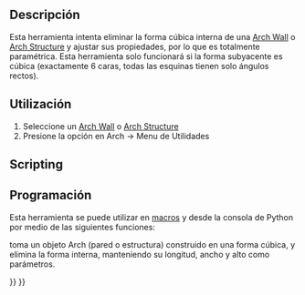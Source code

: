 <languages/>

<div class="mw-translate-fuzzy">
{{docnav/es|[[Arch_SelectNonSolidMeshes|Select non-solid meshes]]|[[Arch_CloseHoles|Close Holes]]|[[Arch_Workbench|Arch]]|IconL=Arch_SelectNonSolidMeshes.png |IconC=Workbench_Arch.svg |IconR=Arch_CloseHoles.svg}}
</div>

{{VeryImportantMessage|THIS COMMAND IS PART OF THE INTEGRATED [[BIM_Workbench|BIM WORKBENCH]] IN V1.0<br>
This page has been updated for that version.}}

<div class="mw-translate-fuzzy">
{{GuiCommand/es
|Name=Arch RemoveShape
|Name/es=Arch RemoveShape
|MenuLocation=Arch → Utilities → Remove Shape
|Workbenches=[[Arch_Workbench/es|Arch]]
|SeeAlso=[[Arch MeshToShape/es|Arch MeshToShape]]
}}
</div>

<span id="Description"></span>
==Descripción==

<div class="mw-translate-fuzzy">
Esta herramienta intenta eliminar la forma cúbica interna de una [[Arch Wall/es|Arch Wall]] o [[Arch Structure/es|Arch Structure]] y ajustar sus propiedades, por lo que es totalmente paramétrica. Esta herramienta solo funcionará si la forma subyacente es cúbica (exactamente 6 caras, todas las esquinas tienen solo ángulos rectos).
</div>

<span id="Usage"></span>
==Utilización==

<div class="mw-translate-fuzzy">
# Seleccione un [[Arch Wall/es|Arch Wall]] o [[Arch Structure/es|Arch Structure]]
# Presione la opción {{KEY|[[Image:Arch RemoveShape.png|16px]] '''Remove Shape'''}} en Arch -> Menu de Utilidades
</div>

==Scripting==

<div class="mw-translate-fuzzy">
==Programación==
</div>

<div class="mw-translate-fuzzy">
Esta herramienta se puede utilizar en [[macros/es|macros]] y desde la consola de Python por medio de las siguientes funciones:
</div>

{{Code|code=
removeShape(objs, mark=True)
}}

<div class="mw-translate-fuzzy">
toma un objeto Arch (pared o estructura) construido en una forma cúbica, y elimina la forma interna, manteniendo su longitud, ancho y alto como parámetros.
</div>

{{Code|code=
import FreeCAD, Draft, Arch

Box = FreeCAD.ActiveDocument.addObject("Part::Box", "Box")
Box.Length = 1000
Box.Width = 2000
Box.Height = 1000
FreeCAD.ActiveDocument.recompute()

Structure = Arch.makeStructure(Box)
FreeCAD.ActiveDocument.recompute()

Arch.removeShape(Structure)
FreeCAD.ActiveDocument.recompute()
}}


<div class="mw-translate-fuzzy">
{{docnav/es|[[Arch_SelectNonSolidMeshes|Select non-solid meshes]]|[[Arch_CloseHoles|Close Holes]]|[[Arch_Workbench|Arch]]|IconL=Arch_SelectNonSolidMeshes.png |IconC=Workbench_Arch.svg |IconR=Arch_CloseHoles.svg}}
</div>

{{BIM_Tools_navi{{#translation:}}}}
{{Userdocnavi{{#translation:}}}}